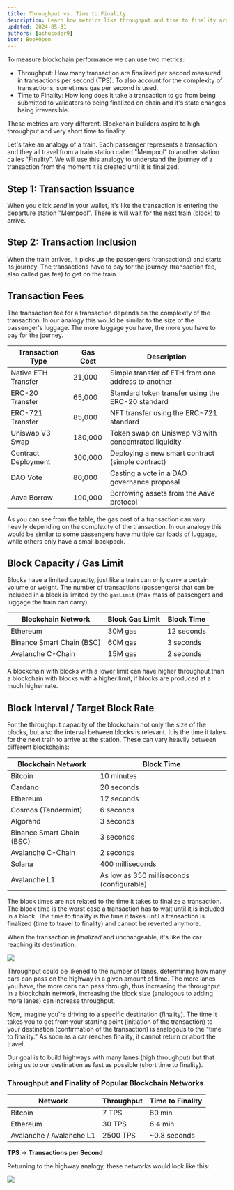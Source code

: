 ```yaml
---
title: Throughput vs. Time to Finality
description: Learn how metrics like throughput and time to finality are different.
updated: 2024-05-31
authors: [ashucoder9]
icon: BookOpen
---
```


To measure blockchain performance we can use two metrics:

- Throughput: How many transaction are finalized per second measured in transactions per second
  (TPS). To also account for the complexity of transactions, sometimes gas per second is used.
- Time to Finality: How long does it take a transaction to go from being submitted to validators to
  being finalized on chain and it's state changes being irreversible. 

These metrics are very different. Blockchain builders aspire to high throughput and very short time to finality.

Let's take an analogy of a train. Each passenger represents a transaction and they all travel from a
train station called "Mempool" to another station calles "Finality". We will use this analogy to
understand the journey of a transaction from the moment it is created until it is finalized. 

## Step 1: Transaction Issuance
When you click *send* in your wallet, it's like the transaction is entering the departure station
"Mempool". There is will wait for the next train (block) to arrive. 

## Step 2: Transaction Inclusion
When the train arrives, it picks up the passengers (transactions) and starts its journey. The
transactions have to pay for the journey (transaction fee, also called gas fee) to get on the train.


## Transaction Fees
The transaction fee for a transaction depends on the complexity of the transaction. In our analogy
this would be similar to the size of the passenger's luggage. The more luggage you have, the more
you have to pay for the journey.

| Transaction Type | Gas Cost | Description |
|------------------|----------|-------------|
| Native ETH Transfer | 21,000 | Simple transfer of ETH from one address to another |
| ERC-20 Transfer | 65,000 | Standard token transfer using the ERC-20 standard |
| ERC-721 Transfer | 85,000 | NFT transfer using the ERC-721 standard |
| Uniswap V3 Swap | 180,000 | Token swap on Uniswap V3 with concentrated liquidity |
| Contract Deployment | 300,000 | Deploying a new smart contract (simple contract) |
| DAO Vote | 80,000 | Casting a vote in a DAO governance proposal |
| Aave Borrow | 190,000 | Borrowing assets from the Aave protocol |

As you can see from the table, the gas cost of a transaction can vary heavily depending on the
complexity of the transaction. In our analogy this would be similar to some passengers have multiple
car loads of luggage, while others only have a small backpack.

## Block Capacity / Gas Limit
Blocks have a limited capacity, just like a train can only carry a certain volume or weight. The number of
transactions (passengers) that can be included in a block is limited by the `gasLimit` (max mass of
passengers and luggage the train can carry). 

| Blockchain Network | Block Gas Limit | Block Time |
|-------------------|-----------------|------------|
| Ethereum | 30M gas | 12 seconds |
| Binance Smart Chain (BSC) | 60M gas | 3 seconds |
| Avalanche C-Chain | 15M gas | 2 seconds |

A blockchain with blocks with a lower limit can have higher throughput than a blockchain with blocks
with a higher limit, if blocks are produced at a much higher rate.


## Block Interval  / Target Block Rate
For the throughput capacity of the blockchain not only the size of the blocks, but also the interval
between blocks is relevant. It is the time it takes for the next train to arrive at the station.  These can vary heavily between different blockchains:

| Blockchain Network | Block Time |
|-------------------|------------|
| Bitcoin | 10 minutes |
| Cardano | 20 seconds |
| Ethereum | 12 seconds |
| Cosmos (Tendermint) | 6 seconds |
| Algorand | 3 seconds |
| Binance Smart Chain (BSC) | 3 seconds |
| Avalanche C-Chain | 2 seconds |
| Solana | 400 milliseconds |
| Avalanche L1 | As low as 350 milliseconds (configurable) |

The block times are not related to the time it takes to finalize a transaction. The block time is
the worst case a transaction has to wait until it is included in a block. The time to finality is 
the time it takes until a transaction is finalized (time to travel to finality) and cannot be reverted anymore.


When the transaction
is *finalized* and unchangeable, it's like the car reaching its destination.

![](/course-images/avalanche-fundamentals/9.png)

Throughput could be likened to the number of lanes, determining how many cars can pass on the highway in a given amount of time. The more lanes you have, the more cars can pass through, thus increasing the throughput. In a blockchain network, increasing the block size (analogous to adding more lanes) can increase throughput.

Now, imagine you're driving to a specific destination (finality). The time it takes you to get from your starting point (initiation of the transaction) to your destination (confirmation of the transaction) is analogous to the "time to finality." As soon as a car reaches finality, it cannot return or abort the travel.

Our goal is to build highways with many lanes (high throughput) but that bring us to our destination as fast as possible (short time to finality).

### Throughput and Finality of Popular Blockchain Networks

|Network|Throughput|Time to Finality|
|---|---|---|
|Bitcoin|7 TPS|60 min|
|Ethereum|30 TPS|6.4 min|
|Avalanche / Avalanche L1|2500 TPS|~0.8 seconds|

**TPS** &rarr; **Transactions per Second**

Returning to the highway analogy, these networks would look like this:

![](/course-images/avalanche-fundamentals/10.png)



